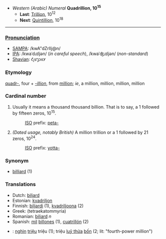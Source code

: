 *''Western (Arabic) Numeral'' '''Quadrillion, 10<sup>15</sup>'''
**'''Last''': [[Trillion]], 10<sup>12</sup>
**'''Next''': [[Quintillion]], 10<sup>18</sup>

----

===[[Pronunciation]]===
*[[w:SAMPA|SAMPA]]: /kwA"dZrIlj@n/
*[[International Phonetic Alphabet|IPA]]: /kwaˈdɹɪljən/ (''in careful speech''), /kwaˈʤɹɪljən/ (''non-standard'')
*[[w:Image:Shavian alphabet|Shavian]]: &#x10452;&#x10462;&#x1046d;&#x10461;&#x1046e;&#x10466;&#x10464;&#x1047e;

===Etymology===
[[quadr-]], four + ''[[-illion]]'', from [[million]]; ''ie'', a million, million, million, million

===Cardinal number===
#Usually it means a thousand thousand billion. That is to say, a 1 followed by fifteen zeros, 10<sup>15</sup>.
#:[[w:International Organization for Standardization|ISO]] prefix: [[peta-]]
#''(Dated usage, notably British)'' A million trillion or a 1 followed by 21 zeros, 10<sup>24</sup>.
#:[[w:International Organization for Standardization|ISO]] prefix: [[yotta-]]

===Synonym===
*[[billiard]] (1)

===Translations===
*Dutch: [[biljard]]
*Estonian: [[kvadriljon]]
*Finnish: [[biljardi]] (1), [[kvadriljoona]] (2)
*Greek: [[ ]] (tetraekatommyria)
*Romanian: [[biliard]] ''n''
*Spanish: [[mil]] [[billón|billones]] (1), [[cuatrillón]] (2)
*{{vi}}: [[nghìn]] [[triệu]] triệu (1); triệu [[luỹ thừa]] [[bốn]] (2; lit: "fourth-power million")